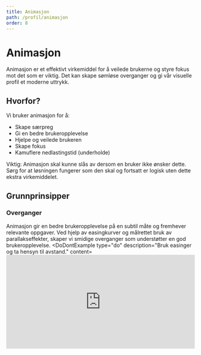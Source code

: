 ```yaml
---
title: Animasjon
path: /profil/animasjon
order: 8
---
```


# Animasjon

<Ingress>
    <p>Animasjon er et effektivt virkemiddel for å veilede brukerne og styre fokus mot det som er viktig. Det kan skape sømløse overganger og gi vår visuelle profil et moderne uttrykk.</p>
</Ingress>

## Hvorfor?
Vi bruker animasjon for å:
* Skape særpreg
* Gi en bedre brukeropplevelse
* Hjelpe og veilede brukeren
* Skape fokus
* Kamuflere nedlastingstid (underholde)

Viktig: Animasjon skal kunne slås av dersom en bruker ikke ønsker dette. Sørg for at løsningen fungerer som den skal og fortsatt er logisk uten dette ekstra virkemiddelet.

## Grunnprinsipper
### Overganger
Animasjon gir en bedre brukeropplevelse på en subtil måte og fremhever relevante oppgaver. 
Ved hjelp av easingkurver og målrettet bruk av parallakseffekter, skaper vi smidige overganger som understøtter en god brukeropplevelse.
<DoDontExample
    type="do"
    description="Bruk easinger og ta hensyn til avstand."
    content=<iframe src="https://player.vimeo.com/video/504726780?background=1&autoplay=1&loop=1" width="100%" height="250" frameborder="0" />
/>
<DoDontExample
    type="dont"
    description="Ikke bruk lineær easing."
    content=<iframe src="https://player.vimeo.com/video/504726762?background=1&autoplay=1&loop=1" width="100%" height="250" frameborder="0" />
/>

### Posisjon
Ved interaksjon, flyttes komponenter til en definert posisjon eller fikseres i en posisjon. 
Dette hjelper brukeren til å lettere navigere på siden. 
For å skape konsistens, fokuserer vi på horisontale og vertikale animasjoner.

### Timing
Varigheten av en animasjon avhenger av størrelse, avstand og forholdet til andre elementer. Ved mange elementer bør timing på hvert enkelt element og gruppen justeres, slik at etterlatt inntrykk oppleves smidig og uten friksjon.
<DoDontExample
    type="do"
    description="Gjør bevegelser raskt nok til å unngå unødvendig lange ventetider."
    content=<iframe src="https://player.vimeo.com/video/505647776?background=1&autoplay=1&loop=1" width="100%" height="250" frameborder="0" />
/>
<DoDontExample
    type="dont"
    description="Ikke forsink bevegelsene så mye at du må vente unødvendig."
    content=<iframe src="https://player.vimeo.com/video/505647739?background=1&autoplay=1&loop=1" width="100%" height="250" frameborder="0" />
/>

### Gjennomsiktighet
Gjennomsiktighet brukes som et verktøy for å markere elementer på en side på en jevn og behagelig måte. 
Gjennomsiktighet kan kombineres med andre animasjonsparametere, som bevegelse, for en mer dynamisk opplevelse. 
Oppfatningen av et element endres over en kort eller lang avstand.

### Oppmerksomhet
Animasjon tiltrekker oppmerksomhet. Husk at siste element som beveger seg er det som tiltrekker oppmerksomhet. 
Bruk dette for sette fokus der du ønsker.

Den visuelle profilen til Fremtind har et minimalistisk uttrykk, basert på enkle former og nøktern bruk av farger. 
For å unngå å oppfattes som kalde og harde, bruker vi animasjon som et virkemiddel for å gjøre løsningene mer dynamisk og levende,
i tilleg til å gi dem personlighet og stil. 

### Naturlig
Bevegelsene bør være organiske og levende, som rennende vann i en bekk, fremfor mekaniske og stive. 
Dette gjøres ved hjelp av subtil bounce gjennom etablerte easingkurver og sekvensielle animasjoner.

Tenk på hvordan en ball ser ut når den slippes mot bakken. Se på antall ganger den spretter, hvor høyt spretter den for hver gang, 
hvordan blir ballen deformert idet den treffer bakken, etc.

Bevegelsene bør være naturlige, tydelige og kontrollerte.
<DoDontExample
    type="do"
    description="Animer grafikk med en naturlig easingkurve (ease inn og ease ut)."
    content=<iframe src="https://player.vimeo.com/video/505196071?background=1&autoplay=1&loop=1" width="100%" height="250" frameborder="0" />
/>
<DoDontExample
    type="dont"
    description="Unngå uklare bevegelser."
    content=<iframe src="https://player.vimeo.com/video/505196044?background=1&autoplay=1&loop=1" width="100%" height="250" frameborder="0" />
/>

### Bevegelse og elevasjon
Sørg for kontinuitet og naturlige bevegelser og ha fokus på det som gjelder. 
Vi tenker skandinavisk enkelhet, minimalisme og effektivitet i vår tilnærming til animasjon.
<DoDontExample
    type="do"
    description="Animasjon som bygger opp rundt gruppering av elementer."
    content=<iframe src="https://player.vimeo.com/video/505738316?background=1&autoplay=1&loop=1" width="100%" height="250" frameborder="0" />
/>
<DoDontExample
    type="dont"
    description="Animasjon av hvert element, som ikke tar hensyn til grupperingen."
    content=<iframe src="https://player.vimeo.com/video/505738280?background=1&autoplay=1&loop=1" width="100%" height="250" frameborder="0" />
/>

### Rytme og sekvensiell animasjon
Når en side legges opp, kan man ta i bruk sekvensiell animasjon for å gi liv til siden og fremheve elementer i den rekkefølgen man ønsker. 
Pass på at rekkefølgen flyter naturlig og ikke hopper tilfeldig opp og ned eller frem og tilbake på skjermen.

Sekvensiell animasjon kan brukes for å kamuflere tiden man bruker ved innlasting av innhold. 
Ved trege linjer kan man bruke sceletons for å lage en visuell placeholder for elementer som skal lastes. 
Dette skaper en forventning og respons istedenfor at brukeren må vente på at alt innhold skal lastes.
<DoDontExample
    type="do"
    description="Bevegelsen av de enkelte elementene bør koordineres med hverandre. "
    content=<iframe src="https://player.vimeo.com/video/505196139?background=1&autoplay=1&loop=1" width="100%" height="250" frameborder="0" />
/>
<DoDontExample
    type="dont"
    description="La aldri enkeltelementer animeres uten en naturlig sekvens."
    content=<iframe src="https://player.vimeo.com/video/505196099?background=1&autoplay=1&loop=1" width="100%" height="250" frameborder="0" />
/>
